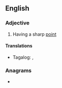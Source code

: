 ==English==

===Adjective===
{{en-adj|head=[[sharp]]-[[pointed]]}}

# Having a sharp [[point]]

====Translations====
{{trans-top|having a sharp point}}
* Tagalog: {{t|tl|damyos}}, {{t|tl|tilos}}
{{trans-mid}}
{{trans-bottom}}

===Anagrams===
* {{anagrams|en|parthenopids}}